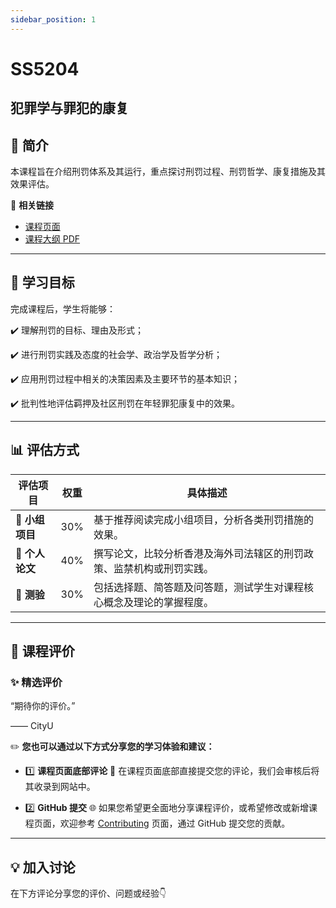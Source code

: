 ```yaml
---
sidebar_position: 1
---
```


# SS5204
## 犯罪学与罪犯的康复

## **📘 简介**
本课程旨在介绍刑罚体系及其运行，重点探讨刑罚过程、刑罚哲学、康复措施及其效果评估。

🔗 **相关链接**
- [课程页面](https://www.cityu.edu.hk/catalogue/pg/202425/course/SS5204.htm)
- [课程大纲 PDF](https://www.cityu.edu.hk/catalogue/pg/202425/course/SS5204.pdf)

---

## **🎯 学习目标**

完成课程后，学生将能够：

✔️ 理解刑罚的目标、理由及形式；

✔️ 进行刑罚实践及态度的社会学、政治学及哲学分析；

✔️ 应用刑罚过程中相关的决策因素及主要环节的基本知识；

✔️ 批判性地评估羁押及社区刑罚在年轻罪犯康复中的效果。

---

## **📊 评估方式**

| **评估项目**             | **权重** | **具体描述**                                                                                       |
|------------------------|---------|---------------------------------------------------------------------------------------------------|
| **🎤 小组项目**          | 30%     | 基于推荐阅读完成小组项目，分析各类刑罚措施的效果。                                                       |
| **📄 个人论文**          | 40%     | 撰写论文，比较分析香港及海外司法辖区的刑罚政策、监禁机构或刑罚实践。                                         |
| **📝 测验**             | 30%     | 包括选择题、简答题及问答题，测试学生对课程核心概念及理论的掌握程度。                                             |

---

## **💬 课程评价**

### ✨ **精选评价**
<div className={commentStyles.commentBox}>
    <p className={commentStyles.commentText}>
        “期待你的评价。”
    </p>
    <p className={commentStyles.commentAuthor}>—— CityU</p>
</div>

✏️ **您也可以通过以下方式分享您的学习体验和建议：**

- 1️⃣ **课程页面底部评论**
💬 在课程页面底部直接提交您的评论，我们会审核后将其收录到网站中。

- 2️⃣ **GitHub 提交**
🌐 如果您希望更全面地分享课程评价，或希望修改或新增课程页面，欢迎参考 [Contributing](https://penjc.github.io/CityU/contributing) 页面，通过 GitHub 提交您的贡献。

---

## **💡 加入讨论**

在下方评论分享您的评价、问题或经验👇
<Utterances />
